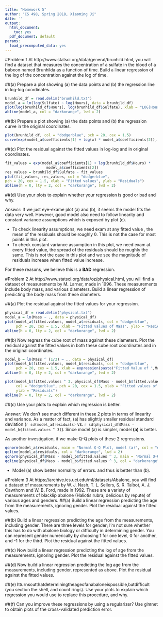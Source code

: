 ```yaml
---
title: "Homework 5"
author: "CS 498, Spring 2018, Xiaoming Ji"
date: ''
output:
  html_document:
    toc: yes
  pdf_document: default
params:
  load_precomputed_data: yes
---
```



#Problem 1
At http://www.statsci.org/data/general/brunhild.html, you will find a dataset that measures the concentration of a sulfate in the blood of a baboon named Brunhilda as a function of time. Build a linear regression of the log of the concentration against the log of time.

##(a) 
Prepare a plot showing (a) the data points and (b) the regression line in log-log coordinates.

```r
brunhild_df = read.delim("brunhild.txt")
model_a = lm(log(Sulfate) ~ log(Hours), data = brunhild_df)
plot(log(brunhild_df$Hours), log(brunhild_df$Sulfate), xlab = "LOG(Hours)", ylab = "LOG()", col = "dodgerblue", pch = 20, cex = 1.5)
abline(model_a, col = "darkorange", lwd = 2)
```

##(b) 
Prepare a plot showing (a) the data points and (b) the regression curve in the original coordinates.
```r
plot(brunhild_df, col = "dodgerblue", pch = 20, cex = 1.5)
curve(exp(model_a$coefficients[1] + log(x) * model_a$coefficients[2]), from = min(brunhild_df$Hours), to = max(brunhild_df$Hours), add = TRUE, col = "darkorange", lwd = 2)
```

##(c) 
Plot the residual against the fitted values in log-log and in original coordinates.
```r
fit_values = exp(model_a$coefficients[1] + log(brunhild_df$Hours) * 
                   model_a$coefficients[2])
res_values = brunhild_df$Sulfate - fit_values
plot(fit_values, res_values, col = "dodgerblue",
pch = 20, cex = 1.5, xlab = "Fitted values", ylab = "Residuals")
abline(h = 0, lty = 2, col = "darkorange", lwd = 2)
```

##(d) 
Use your plots to explain whether your regression is good or bad and why.

*Answer:* If we just eye-exame  plot (a) and (b), it seems the model fits the data very well. However, good model also need to follow linearity and constant variance assumptions which is exposed by plot (c). 

- To check linearity assumptions, we need exam at any fitted value , the mean of the residuals should be roughly 0. This is not the case for most points in this plot.
- To check constant variance assumption in this plot, we need exam at every fitted value, the spread of the residuals should be roughly the same. This is not the case in this plot and we see the magnitude of residuals increase when fitted value increase. 

For these reasons, we believe this is a **BAD** regression.

#Problem 2
At http://www.statsci.org/data/oz/physical.html, you will find a dataset of measurements by M. Larner, made in 1996. These measurements include body mass, and various diameters. Build a linear regression of predicting the body mass from these diameters.

##(a) 
Plot the residual against the fitted values for your regression.

```r
physical_df = read.delim("physical.txt")
model_a = lm(Mass ~ ., data = physical_df)
plot(model_a$fitted.values, model_a$residuals, col = "dodgerblue", 
     pch = 20, cex = 1.5, xlab = "Fitted values of Mass", ylab = "Residuals")
abline(h = 0, lty = 2, col = "darkorange", lwd = 2)
```

##(b) 
Now regress the cube root of mass against these diameters. Plot the residual against the fitted values in both these cube root coordinates and in the original coordinates.

```r
model_b = lm(Mass ^ (1/3) ~ ., data = physical_df)
plot(model_b$fitted.values, model_b$residuals, col = "dodgerblue", 
     pch = 20, cex = 1.5, xlab = expression(paste("Fitted Value of ",Mass^(1/3))), ylab = "Residuals")
abline(h = 0, lty = 2, col = "darkorange", lwd = 2)
```
```r
plot(model_b$fitted.values ^ 3, physical_df$Mass - model_b$fitted.values ^ 3 , 
     col = "dodgerblue", pch = 20, cex = 1.5, xlab = "Fitted values of Mass", 
     ylab = "Residuals")
abline(h = 0, lty = 2, col = "darkorange", lwd = 2)
```

##(c) 
Use your plots to explain which regression is better.

*Answer:* We don't see much different in these 2 plots in terms of linearity and variance. As a matter of fact, (a) has slightly smaller residual standard deviation (`r sd(model_a$residuals)` vs. `r sd(physical_df$Mass - model_b$fitted.values ^ 3)`). Since model (a) is simpler, model **(a)** is better.

As another investigation, if we make Q-Q plots of these 2 regressions.
```r
qqnorm(model_a$residuals, main = "Normal Q-Q Plot, model (a)", col = "dodgerblue")
qqline(model_a$residuals, col = "darkorange", lwd = 2)
qqnorm(physical_df$Mass - model_b$fitted.values ^ 3, main = "Normal Q-Q Plot, model (b)", col = "dodgerblue")
qqline(physical_df$Mass - model_b$fitted.values ^ 3, col = "darkorange", lwd = 2)
```

- Model (a) show better normality of errors. and thus is better than (b).

#Problem 3
At https://archive.ics.uci.edu/ml/datasets/Abalone, you will find a dataset of measurements by W. J. Nash, T. L. Sellers, S. R. Talbot, A. J. Cawthorn and W. B. Ford, made in 1992. These are a variety of measurements of blacklip abalone (Haliotis rubra; delicious by repute) of various ages and genders.
##(a) 
Build a linear regression predicting the age from the measurements, ignoring gender. Plot the residual against the fitted values.

##(b) 
Build a linear regression predicting the age from the measurements, including gender. There are three levels for gender; I’m not sure whether this has to do with abalone biology or difficulty in determining gender. You can represent gender numerically by choosing 1 for one level, 0 for another, and -1 for the third. Plot the residual against the fitted values.

##(c) 
Now build a linear regression predicting the log of age from the measurements, ignoring gender. Plot the residual against the fitted values.

##(d) 
Now build a linear regression predicting the log age from the measurements, including gender, represented as above. Plot the residual against the fitted values.

##(e) 
Itturnsoutthatdeterminingtheageofanabaloneispossible,butdifficult (you section the shell, and count rings). Use your plots to explain which regression you would use to replace this procedure, and why.

##(f) 
Can you improve these regressions by using a regularizer? Use glmnet to obtain plots of the cross-validated prediction error.
